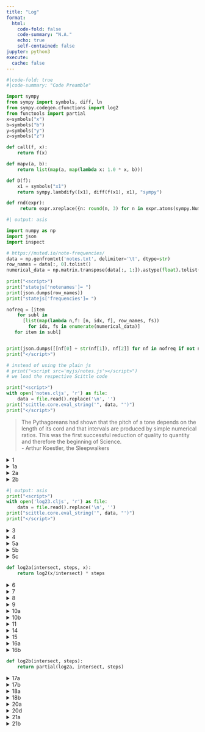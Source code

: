 ```yaml
---
title: "Log"
format:
  html:
    code-fold: false
    code-summary: "N.A."
    echo: true
    self-contained: false
jupyter: python3
execute:
  cache: false
---
```

<script type="text/javascript" charset="UTF-8"
 src="https://cdn.jsdelivr.net/npm/jsxgraph/distrib/jsxgraphcore.js"></script>
<link rel="stylesheet" type="text/css" href="https://cdn.jsdelivr.net/npm/jsxgraph/distrib/jsxgraph.css" />

<script>var SCITTLE_NREPL_WEBSOCKET_PORT = 1340;</script>
<script src="https://cdn.jsdelivr.net/npm/scittle@0.6.22/dist/scittle.js" type="application/javascript"></script>
<script src="https://cdn.jsdelivr.net/npm/scittle@0.6.22/dist/scittle.nrepl.js" type="application/javascript"></script>
<script src="https://unpkg.com/blockly/blockly.min.js"></script>
<script src="https://unpkg.com/blockly/msg/en.js"></script>
<script src="https://kloimhardt.github.io/twotiles/twotiles_core.js"></script>

<script>
var parse = scittle.core.eval_string(twotiles.parse_clj);
Blockly.defineBlocksWithJsonArray(twotiles.blocks);
</script>

<script>
var brender = (code,divid) =>
Blockly.Xml.clearWorkspaceAndLoadFromXml(Blockly.utils.xml.textToDom(parse(code)),
Blockly.inject(divid,
{
"sounds": false,
"scrollbars": false,
"trashcan": false}));
</script>

<script>var statejs = {};</script>

<script>
const delay = ms => new Promise(res => setTimeout(res, ms));
</script>

::: {.hidden}
```python
#|code-fold: true
#|code-summary: "Code Preamble"

import sympy
from sympy import symbols, diff, ln
from sympy.codegen.cfunctions import log2
from functools import partial
x=symbols("x")
b=symbols("b")
y=symbols("y")
z=symbols("z")

def call(f, x):
    return f(x)

def mapv(a, b):
    return list(map(a, map(lambda x: 1.0 * x, b)))

def D(f):
    x1 = symbols("x1")
    return sympy.lambdify([x1], diff(f(x1), x1), "sympy")

def rnd(expr):
     return expr.xreplace({n: round(n, 3) for n in expr.atoms(sympy.Number)})
```
:::

::: {.hidden}
```python
#| output: asis

import numpy as np
import json
import inspect

# https://muted.io/note-frequencies/
data = np.genfromtxt('notes.txt', delimiter='\t', dtype=str)
row_names = data[:, 0].tolist()
numerical_data = np.matrix.transpose(data[:, 1:]).astype(float).tolist()
               
print("<script>")
print("statejs['notenames']= ")
print(json.dumps(row_names))
print("statejs['frequencies']= ")

nofreq = [item
    for subl in
      [list(map(lambda n,f: [n, idx, f], row_names, fs))
        for idx, fs in enumerate(numerical_data)]
   for item in subl]


print(json.dumps([[nf[0] + str(nf[1]), nf[2]] for nf in nofreq if not nf[0].endswith("s")]))
print("</script>")

# instead of using the plain js
# print("<script src='myjs/notes.js'></script>")
# we load the respective Scittle code

print("<script>")
with open('notes.cljs', 'r') as file:
    data = file.read().replace('\n', '')
print("scittle.core.eval_string('", data, "')")
print("</script>")
```
:::

> The Pythagoreans had shown that the pitch of a tone depends on the length of its cord and that intervals are produced by simple numerical ratios. This was the first successful reduction of quality to quantity and therefore the beginning of Science.  
> - Arthur Koestler, the Sleepwalkers

<details>
<summary>1</summary>
<div id="divnotes2" class="jxgbox" style="height:300px;"></div>
<script>statejs.notes.main("divnotes2");</script>

<span onClick=statejs.notes.main('divnotes2') style="color:blue">1</span>
<span onClick="statejs.notes.anim1()" style="color:blue">2</span>
<span onClick="statejs.notes.anim2()" style="color:blue">3</span>
<span onClick="statejs.notes.anim3()" style="color:blue">4</span>
<span onClick="statejs.notes.anim5()" style="color:blue">5</span>
</details>

<details>
<summary>1a</summary>
```python
inspect.getdoc(  log2  )
```
</details>

<details>
<summary>2a</summary>
## The log2 Function
</details>

<details>
<summary>2b</summary>
<div id="blocklyDivLog2" style="height: 300px;"></div>
<script>brender("(:tiles/infix (* (log2 (:tiles/infix (/ x 220))) 7))", "blocklyDivLog2")</script>
</details>


::: {.hidden}
```python
#| output: asis
print("<script>")
with open('log23.cljs', 'r') as file:
    data = file.read().replace('\n', '')
print("scittle.core.eval_string('", data, "')")
print("</script>")
```
:::

::: {.column-margin}
<details>
<summary>3</summary>
<div id="divlog23" class="jxgbox" style="height:150px; width: 350px"></div>
<script>
statejs.log23.main("divlog23");
statejs.log23.anim2();
</script>
</details>
:::

<details>
<summary>4</summary>
```python
log2(x/220) * 7
```
</details>

<details>
<summary>5a</summary>
<div id="divmanylogs" class="jxgbox" style="height:300px"></div>
<script>
statejs.log23.many("divmanylogs");

const mywait = async () => {
 for (let i = 0; i < 20; i++) {
  statejs.log23.manyanim2();
  await delay(500);
 }
};
</script>

<span onClick=statejs.log23.many("divmanylogs") style="color:blue">1</span>
<span onClick=mywait() style="color:blue">2</span>
</details>

<details>
<summary>5b</summary>
<div id="blocklyDiv5" style="height: 300px;"></div>
<script>brender(" (:tiles/infix (* (log2 (:tiles/infix (/ x intersect))) steps))", "blocklyDiv5")</script>
</details>

<details>
<summary>5c</summary>
<div id="blocklyDiv5a" style="height: 300px;"></div>
<script>brender("(def (log2a intersect steps x) (return (:tiles/infix (* (log2 (:tiles/infix (/ x intersect))) steps))))", "blocklyDiv5a")</script>
</details>

::: {.hidden}
```python
def log2a(intersect, steps, x):
    return log2(x/intersect) * steps
```
:::

::: {.column-margin}
<details>
<summary>6</summary>
<div style="width: 350px">


<div id="blocklyDiv6" class="jxgbox" style="height:150px; width: 350px"></div>
<script>brender("(log2a 220 7 880)", "blocklyDiv6")</script>

```python
log2a(220, 7, 880)
```
</div>
</details>
:::

<details>
<summary>7</summary>
<div id="blocklyDiv8" style="height: 300px;"></div>
<script>brender("(:tiles/infix (- (log2a 1 1 x) (log2 x)))", "blocklyDiv8")</script>
</details>

::: {.column-margin}
<details>
<summary>8</summary>
```python
log2a(1, 1, x) - log2(x)
```
</details>
:::

:::{.column-screen-left}
<details>
<summary>9</summary>
<table>
<tr>
<td style="vertical-align: top">
<div id="blocklyDivLog21" style="height: 150px; width: 230px"></div>
<script>brender("(log2 x)", "blocklyDivLog21")</script>
</td>
<td>
<div id="divlog2x" class="jxgbox" style="height:300px; width: 800px"></div>
<script>
statejs.log23.log3("divlog2x");
statejs.log23.anim2();
</script>
<span onClick=statejs.log23.log3("divlog2x") style="color:blue">1</span>
<span onClick=statejs.log23.anim2() style="color:blue">2</span>
</td>
</tr>
</table>
</details>
:::

<details>
<summary>10a</summary>
## The mapv Function
</details>

:::{.column-screen-left}
<details>
<summary>10b</summary>
<table><tr>
<td style="vertical-align: top">
<div style="height: 300px; width:230px; text-align: right">
<img src="myjs/xkcd_mapv.jpg"></img></div>
</td>
<td style="vertical-align: top">
<div id="blocklyDiv10" style="height: 300px; width: 800px"></div>
<script>brender("(mapv log2 [8 16 32])", "blocklyDiv10")</script>
</td>
</tr></table>
</details>
:::

<details>
<summary>11</summary>
```python
mapv(log2, [8, 16, 32])
```
</details>

:::{.column-screen-left}
<details>
<summary>14</summary>
<table><tr>
<td style="vertical-align: top">
<div style="height: 150px; width: 230px"><img src="myjs/xkcd_partial.jpg" style="horizontal-align: right"></img></div>
</td>
<td style="vertical-align: top">
<div id="blocklyDiv14" style="height: 300px; width: 800px"></div>
<script>brender("(mapv (partial log2a 1 1) [8 16 32])", "blocklyDiv14")</script>
</td>
</tr></table>
</details>
:::

<details>
<summary>15</summary>
```python
mapv(partial(log2a, 1, 1), [8, 16, 32])
```
</details>

<details>
<summary>16a</summary>
## The log2b function
</details>

<details>
<summary>16b</summary>
<div id="blocklyDiv16" style="height: 300px;"></div>
<script>brender("(def (log2b intersect steps) (return (partial (log2a intersect steps))))", "blocklyDiv16")</script>
</details>

::: {.hidden}
```python
def log2b(intersect, steps):
    return partial(log2a, intersect, steps)
```
:::

<details>
<summary>17a</summary>
<div id="blocklyDiv17a" style="height:100px"></div>
<script>brender("(mapv (log2b 1 1) [x y z])", "blocklyDiv17a")</script>
</details>

::: {.column-margin}
<details>
<summary>17b</summary>
<div style="width: 350px">
```python
mapv(log2b(1, 1), [x, y, z])
```
</div>
</details>
:::

<details>
<summary>18a</summary>
<div id="blocklyDiv18a" style="height:100px"></div>
<script>brender("(mapv (log2b 1 1) [8 16 32])", "blocklyDiv18a")</script>
</details>

::: {.column-margin}
<details>
<summary>18b</summary>
<div style="width: 350px">
```python
mapv(log2b(1, 1), [8, 16, 32])
```
</div>
</details>
:::

<details>
<summary>20a</summary>
<div id="divlog20_2" class="jxgbox" style="height:300px"></div>
<script>
statejs.log23.log2b("divlog20_2");
</script>
<span onClick=statejs.log23.log2b("divlog20_2") style="color:blue">1</span>
<span onClick=statejs.log23.log2banim2() style="color:blue">2</span>
</details>

</details>
<details>
<summary>20d</summary>
<div id="divlogtri" class="jxgbox" style="height:300px;"></div>
<script>statejs.log23.logtri("divlogtri")</script>
<span onClick=statejs.log23.logtri("divlogtri") style="color:blue">1</span>
<span onClick="statejs.log23.trianim2()" style="color:blue">2</span>
<span onClick="statejs.log23.trianim3()" style="color:blue">3</span>
<span onClick="statejs.log23.trianim4()" style="color:blue">4</span>
<span onClick="statejs.log23.trianim5()" style="color:blue">5</span>
<span onClick="statejs.log23.trianim6()" style="color:blue">6</span>
<span onClick="statejs.log23.trianim7()" style="color:blue">7</span>
</details>

<details>
<summary>21a</summary>
<div id="blocklyDiv21a" class="jxgbox" style="height:300px"></div>
<script>brender("(mapv (D (log2b 1 0.7)) [x y z])", "blocklyDiv21a")</script>
</details>

<details>
<summary>21b</summary>
```python
#|code-fold: true
#|code-summary: "code"
result = mapv(D(log2b(1, 0.7)), [x, y, z])
[e.evalf() for e in result]
```

<div id="blocklyDiv22a" class="jxgbox" style="height:100px"></div>
<script>brender("(mapv (D ln) [x y z])", "blocklyDiv22a")</script>
```python
mapv(D(ln), [x, y, z])
```
</details>

<script>
document.querySelectorAll("details")
.forEach(d => d.setAttribute("open", ""))
</script>